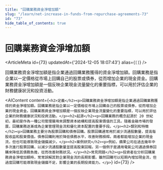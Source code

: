 ```yaml
---
title: "回購業務資金淨增加額"
slug: "/learn/net-increase-in-funds-from-repurchase-agreements-73"
id: "73"
hide_table_of_contents: true
---
```



# 回購業務資金淨增加額

<ArticleMeta id={73} updatedAt={'2024-12-05 18:07:43'} alias={`[]`} />
<div className='border-solid border-b border-t-0 my-4 border-[var(--ifm-color-gray-300)]' />

回購業務資金淨增加額是指企業通過回購業務獲得的資金淨增加額。回購業務是指企業以一定價格從市場上回購自己的股票或債券，從而增加企業的現金資金。回購業務資金淨增加額是一個反映企業現金流量變化的重要指標，可以用於評估企業的財務健康狀況和投資活動。

<AIContent content={`<h2>定義</h2><p>回購業務資金淨增加額是指企業通過回購業務獲得的資金淨增加額。回購業務是指企業以一定價格從市場上回購自己的股票或債券，從而增加企業的現金資金。回購業務資金淨增加額是一個反映企業現金流量變化的重要指標，可以用於評估企業的財務健康狀況和投資活動。</p><h2>起源</h2><p>回購業務的概念起源於 20 世紀初，最初是作為一種公司管理層用來調整資本結構和提高股東價值的工具。隨着金融市場的發展，回購業務逐漸成為企業管理現金流和優化資本配置的重要手段。</p><h2>類別和特徵</h2><p>回購業務主要分為股票回購和債券回購。股票回購通常用於減少流通股數量，提高每股收益和股東價值。債券回購則用於降低債務水平，改善財務槓桿。兩者都能增加企業的現金流，但也可能導致現金儲備減少。</p><h2>案例研究</h2><p>例如，蘋果公司在過去幾年中多次進行股票回購，以減少流通股數量並提高股東回報。另一個例子是通用電氣公司通過債券回購來降低其債務負擔，從而改善財務狀況。</p><h2>常見問題</h2><p>投資者在分析回購業務資金淨增加額時，常常誤解其對企業現金流的長期影響。雖然回購可以短期內增加現金流，但過度回購可能導致現金儲備不足，影響企業的長期投資能力。</p>`} id={73} />
